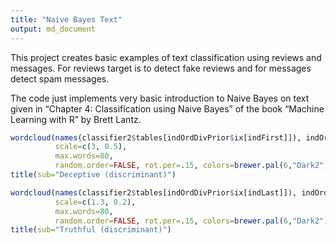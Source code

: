 ```yaml
---
title: "Naive Bayes Text"
output: md_document
---
```


This project creates basic examples of text classification using reviews and messages.
For reviews target is to detect fake reviews and for messages detect spam messages.

The code just implements very basic introduction to Naive Bayes on text given in "Chapter 4: Classification using Naive Bayes" of the book "Machine Learning with R" by Brett Lantz.


```r
wordcloud(names(classifier2$tables[indOrdDivPrior$ix[indFirst]]), indOrdDivPrior$x[indFirst], 
          scale=c(3, 0.5),
          max.words=80, 
          random.order=FALSE, rot.per=.15, colors=brewer.pal(6,"Dark2"))
title(sub="Deceptive (discriminant)")
```

```r
wordcloud(names(classifier2$tables[indOrdDivPrior$ix[indLast]]), indOrdDivPrior$x[indLast], 
          scale=c(1.3, 0.2),
          max.words=80, 
          random.order=FALSE, rot.per=.15, colors=brewer.pal(6,"Dark2"))
title(sub="Truthful (discriminant)")
```